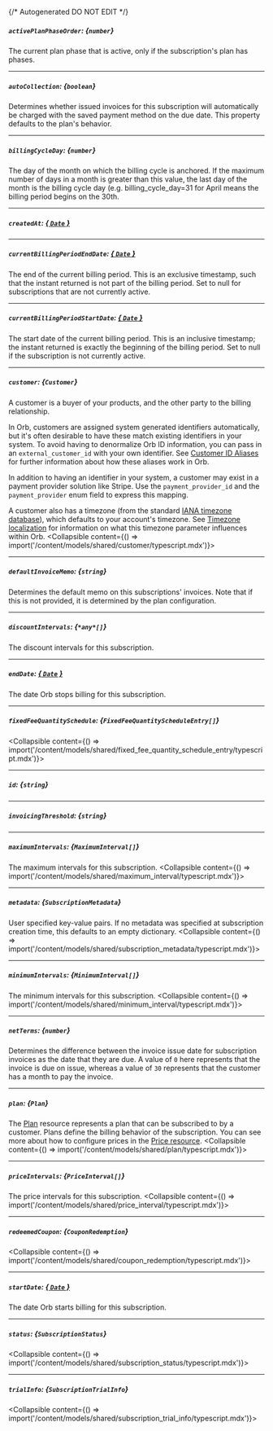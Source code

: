 {/* Autogenerated DO NOT EDIT  */}

##### `activePlanPhaseOrder`: *{`number`}*
The current plan phase that is active, only if the subscription's plan has phases.

---
##### `autoCollection`: *{`boolean`}*
Determines whether issued invoices for this subscription will automatically be charged with the saved payment method on the due date. This property defaults to the plan's behavior.

---
##### `billingCycleDay`: *{`number`}*
The day of the month on which the billing cycle is anchored. If the maximum number of days in a month is greater than this value, the last day of the month is the billing cycle day (e.g. billing_cycle_day=31 for April means the billing period begins on the 30th.

---
##### `createdAt`: [*{ `Date` }*](https://developer.mozilla.org/en-US/docs/Web/JavaScript/Reference/Global_Objects/Date)

---
##### `currentBillingPeriodEndDate`: [*{ `Date` }*](https://developer.mozilla.org/en-US/docs/Web/JavaScript/Reference/Global_Objects/Date)
The end of the current billing period. This is an exclusive timestamp, such that the instant returned is not part of the billing period. Set to null for subscriptions that are not currently active.

---
##### `currentBillingPeriodStartDate`: [*{ `Date` }*](https://developer.mozilla.org/en-US/docs/Web/JavaScript/Reference/Global_Objects/Date)
The start date of the current billing period. This is an inclusive timestamp; the instant returned is exactly the beginning of the billing period. Set to null if the subscription is not currently active.

---
##### `customer`: *{`Customer`}*
A customer is a buyer of your products, and the other party to the billing relationship.

In Orb, customers are assigned system generated identifiers automatically, but it's often desirable to have these
match existing identifiers in your system. To avoid having to denormalize Orb ID information, you can pass in an
`external_customer_id` with your own identifier. See
[Customer ID Aliases](../guides/events-and-metrics/customer-aliases) for further information about how these
aliases work in Orb.

In addition to having an identifier in your system, a customer may exist in a payment provider solution like
Stripe. Use the `payment_provider_id` and the `payment_provider` enum field to express this mapping.

A customer also has a timezone (from the standard [IANA timezone database](https://www.iana.org/time-zones)), which
defaults to your account's timezone. See [Timezone localization](../guides/product-catalog/timezones.md) for
information on what this timezone parameter influences within Orb.
<Collapsible content={() => import('/content/models/shared/customer/typescript.mdx')}>
</Collapsible>

---
##### `defaultInvoiceMemo`: *{`string`}*
Determines the default memo on this subscriptions' invoices. Note that if this is not provided, it is determined by the plan configuration.

---
##### `discountIntervals`: *{`*any*[]`}*
The discount intervals for this subscription.

---
##### `endDate`: [*{ `Date` }*](https://developer.mozilla.org/en-US/docs/Web/JavaScript/Reference/Global_Objects/Date)
The date Orb stops billing for this subscription.

---
##### `fixedFeeQuantitySchedule`: *{`FixedFeeQuantityScheduleEntry[]`}*
<Collapsible content={() => import('/content/models/shared/fixed_fee_quantity_schedule_entry/typescript.mdx')}>
</Collapsible>

---
##### `id`: *{`string`}*

---
##### `invoicingThreshold`: *{`string`}*

---
##### `maximumIntervals`: *{`MaximumInterval[]`}*
The maximum intervals for this subscription.
<Collapsible content={() => import('/content/models/shared/maximum_interval/typescript.mdx')}>
</Collapsible>

---
##### `metadata`: *{`SubscriptionMetadata`}*
User specified key-value pairs. If no metadata was specified at subscription creation time, this defaults to an empty dictionary.
<Collapsible content={() => import('/content/models/shared/subscription_metadata/typescript.mdx')}>
</Collapsible>

---
##### `minimumIntervals`: *{`MinimumInterval[]`}*
The minimum intervals for this subscription.
<Collapsible content={() => import('/content/models/shared/minimum_interval/typescript.mdx')}>
</Collapsible>

---
##### `netTerms`: *{`number`}*
Determines the difference between the invoice issue date for subscription invoices as the date that they are due. A value of `0` here represents that the invoice is due on issue, whereas a value of `30` represents that the customer has a month to pay the invoice.

---
##### `plan`: *{`Plan`}*
The [Plan](../guides/core-concepts.mdx#plan-and-price) resource represents a plan that can be subscribed to by a
customer. Plans define the billing behavior of the subscription. You can see more about how to configure prices
in the [Price resource](/reference/price).
<Collapsible content={() => import('/content/models/shared/plan/typescript.mdx')}>
</Collapsible>

---
##### `priceIntervals`: *{`PriceInterval[]`}*
The price intervals for this subscription.
<Collapsible content={() => import('/content/models/shared/price_interval/typescript.mdx')}>
</Collapsible>

---
##### `redeemedCoupon`: *{`CouponRedemption`}*
<Collapsible content={() => import('/content/models/shared/coupon_redemption/typescript.mdx')}>
</Collapsible>

---
##### `startDate`: [*{ `Date` }*](https://developer.mozilla.org/en-US/docs/Web/JavaScript/Reference/Global_Objects/Date)
The date Orb starts billing for this subscription.

---
##### `status`: *{`SubscriptionStatus`}*
<Collapsible content={() => import('/content/models/shared/subscription_status/typescript.mdx')}>
</Collapsible>

---
##### `trialInfo`: *{`SubscriptionTrialInfo`}*
<Collapsible content={() => import('/content/models/shared/subscription_trial_info/typescript.mdx')}>
</Collapsible>

